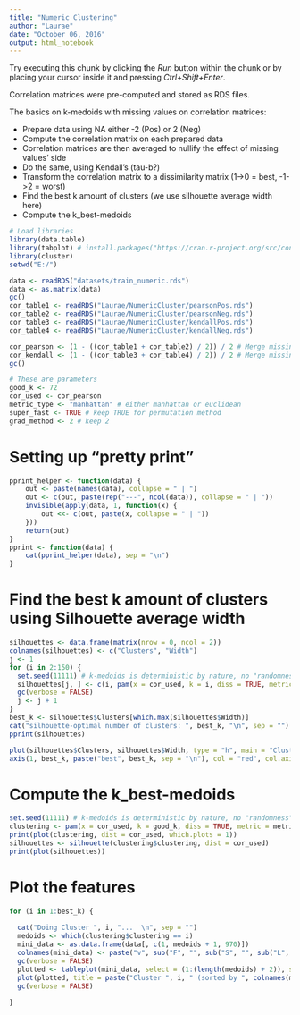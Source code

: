 ```yaml
---
title: "Numeric Clustering"
author: "Laurae"
date: "October 06, 2016"
output: html_notebook
---
```


Try executing this chunk by clicking the *Run* button within the chunk or by placing your cursor inside it and pressing *Ctrl+Shift+Enter*. 

Correlation matrices were pre-computed and stored as RDS files.

The basics on k-medoids with missing values on correlation matrices:

* Prepare data using NA either -2 (Pos) or 2 (Neg)
* Compute the correlation matrix on each prepared data
* Correlation matrices are then averaged to nullify the effect of missing values' side
* Do the same, using Kendall's (tau-b?)
* Transform the correlation matrix to a dissimilarity matrix (1->0 = best, -1->2 = worst)
* Find the best k amount of clusters (we use silhouette average width here)
* Compute the k_best-medoids

```r
# Load libraries
library(data.table)
library(tabplot) # install.packages("https://cran.r-project.org/src/contrib/Archive/tabplot/tabplot_1.1.tar.gz", repos=NULL, type="source")
library(cluster)
setwd("E:/")

data <- readRDS("datasets/train_numeric.rds")
data <- as.matrix(data)
gc()
cor_table1 <- readRDS("Laurae/NumericCluster/pearsonPos.rds")
cor_table2 <- readRDS("Laurae/NumericCluster/pearsonNeg.rds")
cor_table3 <- readRDS("Laurae/NumericCluster/kendallPos.rds")
cor_table4 <- readRDS("Laurae/NumericCluster/kendallNeg.rds")

cor_pearson <- (1 - ((cor_table1 + cor_table2) / 2)) / 2 # Merge missing values and convert to dissimilarity matrix
cor_kendall <- (1 - ((cor_table3 + cor_table4) / 2)) / 2 # Merge missing values and convert to dissimilarity matrix
gc()

# These are parameters
good_k <- 72
cor_used <- cor_pearson
metric_type <- "manhattan" # either manhattan or euclidean
super_fast <- TRUE # keep TRUE for permutation method
grad_method <- 2 # keep 2
```

# Setting up "pretty print"

```r
pprint_helper <- function(data) {
    out <- paste(names(data), collapse = " | ")
    out <- c(out, paste(rep("---", ncol(data)), collapse = " | "))
    invisible(apply(data, 1, function(x) {
        out <<- c(out, paste(x, collapse = " | "))
    }))
    return(out)
}
pprint <- function(data) {
    cat(pprint_helper(data), sep = "\n")
}
```

# Find the best k amount of clusters using Silhouette average width

```r
silhouettes <- data.frame(matrix(nrow = 0, ncol = 2))
colnames(silhouettes) <- c("Clusters", "Width")
j <- 1
for (i in 2:150) {
  set.seed(11111) # k-medoids is deterministic by nature, no "randomness" so this line is not needed but still
  silhouettes[j, ] <- c(i, pam(x = cor_used, k = i, diss = TRUE, metric = metric_type, stand = FALSE, do.swap = super_fast, pamonce = grad_method, trace.lev = 1)$silinfo$avg.width)
  gc(verbose = FALSE)
  j <- j + 1
}
best_k <- silhouettes$Clusters[which.max(silhouettes$Width)]
cat("silhouette-optimal number of clusters: ", best_k, "\n", sep = "")
pprint(silhouettes)

plot(silhouettes$Clusters, silhouettes$Width, type = "h", main = "Clustering assessment", xlab = "k-clusters", ylab = "Average silhouette width")
axis(1, best_k, paste("best", best_k, sep = "\n"), col = "red", col.axis = "red")
```

# Compute the k_best-medoids

```r

set.seed(11111) # k-medoids is deterministic by nature, no "randomness" so this line is not needed but still
clustering <- pam(x = cor_used, k = good_k, diss = TRUE, metric = metric_type, stand = FALSE, do.swap = super_fast, pamonce = grad_method, trace.lev = 2)
print(plot(clustering, dist = cor_used, which.plots = 1))
silhouettes <- silhouette(clustering$clustering, dist = cor_used)
print(plot(silhouettes))

```

# Plot the features

```r
for (i in 1:best_k) {
  
  cat("Doing Cluster ", i, "...  \n", sep = "")
  medoids <- which(clustering$clustering == i)
  mini_data <- as.data.frame(data[, c(1, medoids + 1, 970)])
  colnames(mini_data) <- paste("v", sub("F", "", sub("S", "", sub("L", "", colnames(mini_data)))), sep = "")
  gc(verbose = FALSE)
  plotted <- tableplot(mini_data, select = (1:(length(medoids) + 2)), sortCol = (which(medoids == clustering$medoids[i]) + 1), nBins = 43, scales = "lin", bias_brokenX = 1, plot = FALSE) # some charts may be severely overplotted!
  plot(plotted, title = paste("Cluster ", i, " (sorted by ", colnames(mini_data)[(which(medoids == clustering$medoids[i]) + 1)], ")", sep = ""), showTitle = TRUE, fontsize = 7, rotateNames = 75, legend.lines = 6) # some parameters are not working, intentionally left them
  gc(verbose = FALSE)
  
}
```

